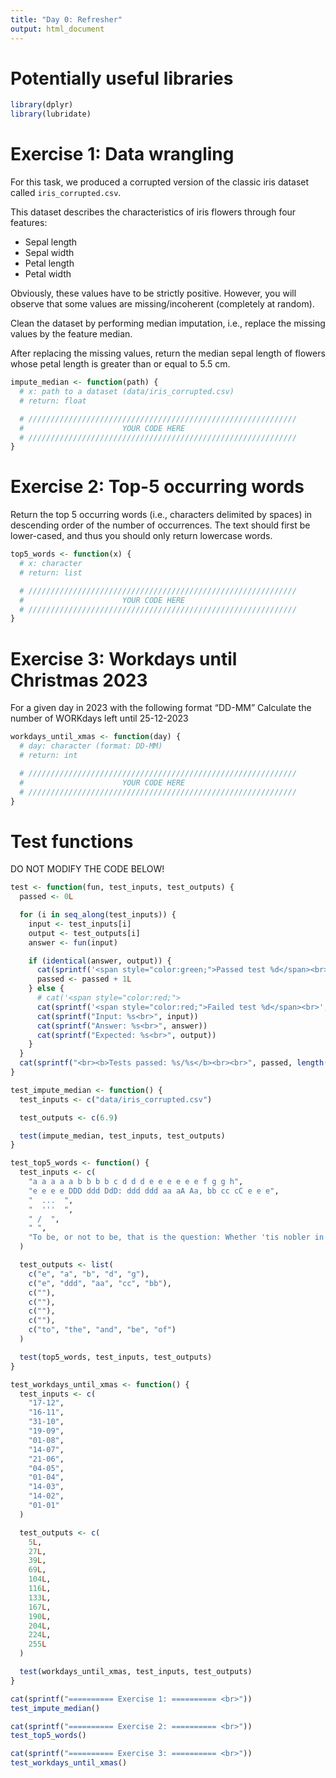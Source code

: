 ```yaml
---
title: "Day 0: Refresher"
output: html_document
---
```


# Potentially useful libraries
```r
library(dplyr)
library(lubridate)
```

# Exercise 1: Data wrangling
For this task, we produced a corrupted version of the classic iris dataset called ```iris_corrupted.csv```.

This dataset describes the characteristics of iris flowers through four features:

* Sepal length
* Sepal width
* Petal length
* Petal width

Obviously, these values have to be strictly positive. However, you will observe that some values are missing/incoherent (completely at random).

Clean the dataset by performing median imputation, i.e., replace the missing values by the feature median.

After replacing the missing values, return the median sepal length of flowers whose petal length is greater than or equal to 5.5 cm.

```r
impute_median <- function(path) {
  # x: path to a dataset (data/iris_corrupted.csv)
  # return: float

  # ////////////////////////////////////////////////////////////
  #                      YOUR CODE HERE
  # ////////////////////////////////////////////////////////////
}
```

# Exercise 2: Top-5 occurring words
Return the top 5 occurring words (i.e., characters delimited by spaces) in descending order of the number of occurrences.
The text should first be lower-cased, and thus you should only return lowercase words.

```r
top5_words <- function(x) {
  # x: character
  # return: list

  # ////////////////////////////////////////////////////////////
  #                      YOUR CODE HERE
  # ////////////////////////////////////////////////////////////
}
```

# Exercise 3: Workdays until Christmas 2023
For a given day in 2023 with the following format "DD-MM"
Calculate the number of WORKdays left until 25-12-2023

```r
workdays_until_xmas <- function(day) {
  # day: character (format: DD-MM)
  # return: int

  # ////////////////////////////////////////////////////////////
  #                      YOUR CODE HERE
  # ////////////////////////////////////////////////////////////
}
```

# Test functions
DO NOT MODIFY THE CODE BELOW!

```r
test <- function(fun, test_inputs, test_outputs) {
  passed <- 0L

  for (i in seq_along(test_inputs)) {
    input <- test_inputs[i]
    output <- test_outputs[i]
    answer <- fun(input)

    if (identical(answer, output)) {
      cat(sprintf('<span style="color:green;">Passed test %d</span><br>', i))
      passed <- passed + 1L
    } else {
      # cat('<span style="color:red;">
      cat(sprintf('<span style="color:red;">Failed test %d</span><br>', i))
      cat(sprintf("Input: %s<br>", input))
      cat(sprintf("Answer: %s<br>", answer))
      cat(sprintf("Expected: %s<br>", output))
    }
  }
  cat(sprintf("<br><b>Tests passed: %s/%s</b><br><br>", passed, length(test_outputs)))
}

test_impute_median <- function() {
  test_inputs <- c("data/iris_corrupted.csv")

  test_outputs <- c(6.9)

  test(impute_median, test_inputs, test_outputs)
}

test_top5_words <- function() {
  test_inputs <- c(
    "a a a a a b b b b c d d d e e e e e e f g g h",
    "e e e e DDD ddd DdD: ddd ddd aa aA Aa, bb cc cC e e e",
    "  ...  ",
    "  '''  ",
    " /  ",
    " ",
    "To be, or not to be, that is the question: Whether 'tis nobler in the mind to suffer The slings and arrows of outrageous fortune, Or to take arms against a sea of troubles And by opposing end them"
  )

  test_outputs <- list(
    c("e", "a", "b", "d", "g"),
    c("e", "ddd", "aa", "cc", "bb"),
    c(""),
    c(""),
    c(""),
    c(""),
    c("to", "the", "and", "be", "of")
  )

  test(top5_words, test_inputs, test_outputs)
}

test_workdays_until_xmas <- function() {
  test_inputs <- c(
    "17-12",
    "16-11",
    "31-10",
    "19-09",
    "01-08",
    "14-07",
    "21-06",
    "04-05",
    "01-04",
    "14-03",
    "14-02",
    "01-01"
  )

  test_outputs <- c(
    5L,
    27L,
    39L,
    69L,
    104L,
    116L,
    133L,
    167L,
    190L,
    204L,
    224L,
    255L
  )

  test(workdays_until_xmas, test_inputs, test_outputs)
}

cat(sprintf("========== Exercise 1: ========== <br>"))
test_impute_median()

cat(sprintf("========== Exercise 2: ========== <br>"))
test_top5_words()

cat(sprintf("========== Exercise 3: ========== <br>"))
test_workdays_until_xmas()
```